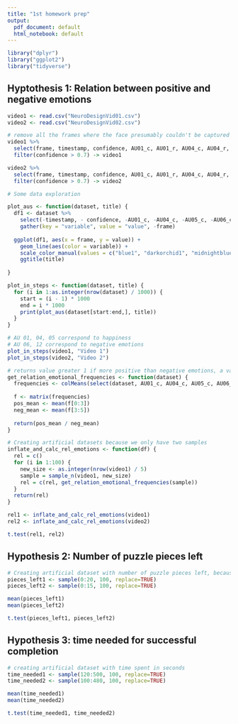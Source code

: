 ```yaml
---
title: "1st homework prep"
output:
  pdf_document: default
  html_notebook: default
---
```

```r
library("dplyr")
library("ggplot2")
library("tidyverse")
```

## Hyptothesis 1: Relation between positive and negative emotions

```r
video1 <- read.csv("NeuroDesignVid01.csv")
video2 <- read.csv("NeuroDesignVid02.csv")
```

```r
# remove all the frames where the face presumably couldn't be captured well enough
video1 %>%
  select(frame, timestamp, confidence, AU01_c, AU01_r, AU04_c, AU04_r, AU05_c, AU05_r, AU06_c, AU06_r, AU12_c, AU12_r) %>%
  filter(confidence > 0.7) -> video1

video2 %>%
  select(frame, timestamp, confidence, AU01_c, AU01_r, AU04_c, AU04_r, AU05_c, AU05_r, AU06_c, AU06_r, AU12_c, AU12_r) %>%
  filter(confidence > 0.7) -> video2
```


```r
# Some data exploration

plot_aus <- function(dataset, title) {
  df1 <- dataset %>%
    select(-timestamp, - confidence, -AU01_c, -AU04_c, -AU05_c, -AU06_c, -AU12_c) %>%
    gather(key = "variable", value = "value", -frame)
  
  ggplot(df1, aes(x = frame, y = value)) + 
    geom_line(aes(color = variable)) + 
    scale_color_manual(values = c("blue1", "darkorchid1", "midnightblue", "darkorange2", "firebrick2"))  +
    ggtitle(title)
  
}

plot_in_steps <- function(dataset, title) {
  for (i in 1:as.integer(nrow(dataset) / 1000)) {
    start = (i - 1) * 1000
    end = i * 1000
    print(plot_aus(dataset[start:end,], title))
  }  
}

# AU 01, 04, 05 correspond to happiness
# AU 06, 12 correspond to negative emotions
plot_in_steps(video1, "Video 1")
plot_in_steps(video2, "Video 2")

```

```r
# returns value greater 1 if more positive than negative emotions, a value smaller 1 otherwise
get_relation_emotional_frequencies <- function(dataset) {
  frequencies <- colMeans(select(dataset, AU01_c, AU04_c, AU05_c, AU06_c, AU12_c))
  
  f <- matrix(frequencies)
  pos_mean <- mean(f[0:3])
  neg_mean <- mean(f[3:5])
  
  return(pos_mean / neg_mean)
}
```

```r
# Creating artificial datasets because we only have two samples
inflate_and_calc_rel_emotions <- function(df) {
  rel = c()
  for (i in 1:100) {
    new_size <- as.integer(nrow(video1) / 5)
    sample = sample_n(video1, new_size)
    rel = c(rel, get_relation_emotional_frequencies(sample))
  }  
  return(rel)
}

rel1 <- inflate_and_calc_rel_emotions(video1)
rel2 <- inflate_and_calc_rel_emotions(video2)
```

```r
t.test(rel1, rel2)
```

## Hypothesis 2: Number of puzzle pieces left

```r
# Creating artificial dataset with number of puzzle pieces left, because the amount of pieces left in the original video can not be seen and we have too few samples
pieces_left1 <- sample(0:20, 100, replace=TRUE)
pieces_left2 <- sample(0:15, 100, replace=TRUE)
```

```r
mean(pieces_left1)
mean(pieces_left2)
```

```r
t.test(pieces_left1, pieces_left2)
```

## Hypothesis 3: time needed for successful completion

```r
# creating artificial dataset with time spent in seconds
time_needed1 <- sample(120:500, 100, replace=TRUE)
time_needed2 <- sample(100:480, 100, replace=TRUE)

mean(time_needed1)
mean(time_needed2)
```

```r
t.test(time_needed1, time_needed2)
```

